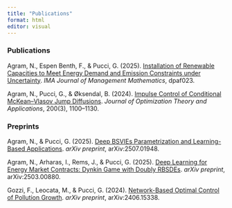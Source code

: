 ```yaml
---
title: "Publications"
format: html
editor: visual
---
```

### Publications

Agram, N., Espen Benth, F., & Pucci, G. (2025). [Installation of Renewable Capacities to Meet Energy Demand and Emission Constraints under Uncertainty](https://academic.oup.com/imaman/advance-article/doi/10.1093/imaman/dpaf023/8163474). *IMA Journal of Management Mathematics*, dpaf023.

Agram, N., Pucci, G., & Øksendal, B. (2024). [Impulse Control of Conditional McKean–Vlasov Jump Diffusions](https://link.springer.com/article/10.1007/s10957-023-02370-6). *Journal of Optimization Theory and Applications*, 200(3), 1100–1130.

### Preprints

Agram, N., & Pucci, G. (2025). [Deep BSVIEs Parametrization and Learning-Based Applications](https://arxiv.org/abs/2507.01948). *arXiv preprint*, arXiv:2507.01948.


Agram, N., Arharas, I., Rems, J., & Pucci, G. (2025). [Deep Learning for Energy Market Contracts: Dynkin Game with Doubly RBSDEs](https://arxiv.org/abs/2503.00880). *arXiv preprint*, arXiv:2503.00880.


Gozzi, F., Leocata, M., & Pucci, G. (2024). [Network-Based Optimal Control of Pollution Growth](https://arxiv.org/abs/2406.15338). *arXiv preprint*, arXiv:2406.15338.
